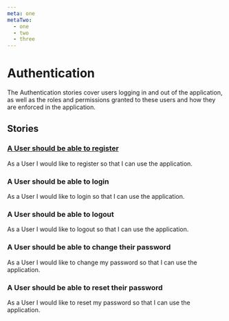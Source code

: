 ```yaml
---
meta: one
metaTwo:
  - one
  - two
  - three
---
```


# Authentication

The Authentication stories cover users logging in and out of the application, as well as the roles and permissions granted to these users and how they are enforced in the application.

## Stories

### [A User should be able to register](/stories/authentication/a-user-should-be-able-to-register)

As a User I would like to register so that I can use the application.

### A User should be able to login

As a User I would like to login so that I can use the application.

### A User should be able to logout

As a User I would like to logout so that I can use the application.

### A User should be able to change their password

As a User I would like to change my password so that I can use the application.

### A User should be able to reset their password

As a User I would like to reset my password so that I can use the application.
